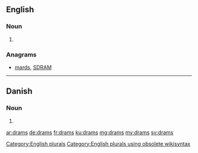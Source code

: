 ==English==

===Noun===
{{head|en}}

# {{plural of|dram}}

===Anagrams===
* [[mards#English|mards]], [[SDRAM#English|SDRAM]]

[[Category:English plurals]][[Category:English plurals using obsolete wikisyntax]]

----

==Danish==

===Noun===
{{head|da|noun form|g=c}}

# {{form of|genitive singular indefinite|dram|lang=da}}

[[ar:drams]]
[[de:drams]]
[[fr:drams]]
[[ku:drams]]
[[mg:drams]]
[[my:drams]]
[[sv:drams]]